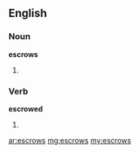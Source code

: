 ==English==

===Noun===
'''escrows'''

# {{plural of|[[escrow]]}}

===Verb===
'''escrowed'''

# {{third-person singular of|escrow}}

[[ar:escrows]]
[[mg:escrows]]
[[my:escrows]]